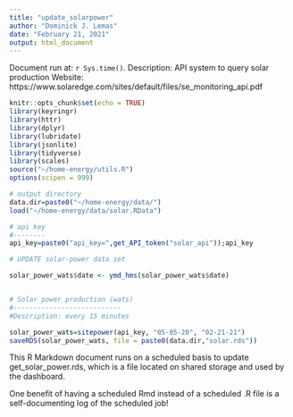 ```yaml
---
title: "update_solarpower"
author: "Dominick J. Lemas"
date: "February 21, 2021"
output: html_document
---
```


Document run at: `r Sys.time()`.
Description: API system to query solar production
Website: https://www.solaredge.com/sites/default/files/se_monitoring_api.pdf

```r
knitr::opts_chunk$set(echo = TRUE)
library(keyringr)
library(httr)
library(dplyr)
library(lubridate)
library(jsonlite)
library(tidyverse)
library(scales)
source("~/home-energy/utils.R")
options(scipen = 999)

# output directory
data.dir=paste0("~/home-energy/data/")
load("~/home-energy/data/solar.RData")

# api key
#--------
api_key=paste0("api_key=",get_API_token("solar_api"));api_key
```

```r

# UPDATE solar-power data set

solar_power_wats$date <- ymd_hms(solar_power_wats$date)


# Solar power production (wats)
#---------------------------
#Description: every 15 minutes

solar_power_wats=sitepower(api_key, "05-05-20", "02-21-21")
saveRDS(solar_power_wats, file = paste0(data.dir,"solar.rds"))

```

This R Markdown document runs on a scheduled basis to update get_solar_power.rds, which is a file located on shared storage and used by the dashboard.

One benefit of having a scheduled Rmd instead of a scheduled .R file is a self-documenting log of the scheduled job!
   